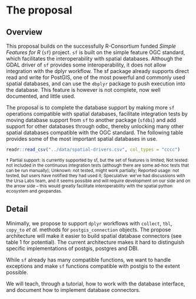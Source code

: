 # The proposal


## Overview
<!--
At a high-level address what your proposal is and how it will address the problem identified. Highlight any benefits to the R Community that follow from solving the problem. This should be your most compelling section.
-->
This proposal builds on the successfully R-Consortium funded _Simple Features for R_ (`sf`) project. 
`sf` is built on the simple feature OGC standard, which facilitates the interoperability with spatial databases. 
Although the GDAL driver of `sf` provides some interoperability, it does not allow integration with the dplyr workflow. 
The sf package already supports direct read and write for PostGIS, one of the most powerful and commonly used spatial databases, and can use the `dbplyr` package to push execution into the database. 
This feature is however is not complete, now well documented, and little used. 

The proposal is to complete the database support by making more `sf` operations compatible with spatial databases, facilitate integration tests by moving database support from `sf` to another package (`sfdbi`) and add support for other databases through odbc, thereby unlocking many other spatial databases compatible with the OGC standard. 
The following table provides some of the most important spatial databases in use.

```r
readr::read_csv("../data/spatial-drivers.csv", col_types = "cccc")
```
<sup>☨ Partial support: is currently supported by sf, but the set of features is limited; Not tested: not included in the continuous integration tests (although there are some ad-hoc tests that can be run manually); Unknown: not tested, might work partially; Reported usage: not tested, but users have notified they had used it; Speculative: we’ve had discussions with the Ursa Labs team, and it seems possible and will require development on our side and on the arrow side -- this would greatly facilitate interoperability with the spatial python ecosystem and geopandas.</sup>

## Detail
<!--
Go into more detail about the specifics of the project and it delivers against the problem.

Depending on project type the detail section should include:

 - [ ] Minimum Viable Product
 - [ ] Architecture
 - [ ] Assumptions
-->

Minimally, we propose to support `dplyr` workflows with `collect`, `tbl`, `copy_to` *et al.* methods for `postgis_connection` objects. The propose architecture will make it easier to build spatial database connectors (see table 1 for potential). The current architecture makes it hard to distinguish specific implementations of postgis, postgres and DBI.

While `sf` already has many compatible functions, we want to handle exceptions and make `sf` functions compatible with postgis to the extent possible.

We will teach, through a tutorial, how to work with the database interface, and document how to implement database connectors.
